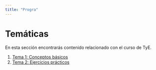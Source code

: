 ```yaml
---
title: "Progra"
---
```

# Temáticas

En esta sección encontrarás contenido relacionado con el curso de TyE.

1. [Tema 1: Conceptos básicos](Excel.qmd)
2. [Tema 2: Ejercicios prácticos](R.qmd)